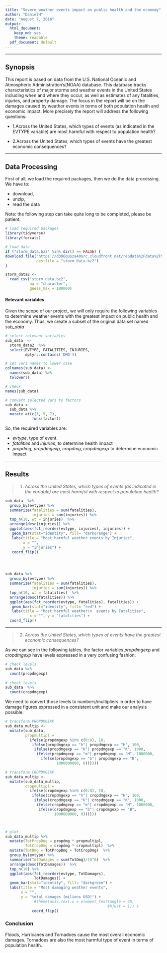 ```yaml
---
title: "Severe weather events impact on public health and the economy"
author: "DanielH"
date: "August 7, 2016"
output:
  html_document:
    keep_md: yes
    theme: readable
  pdf_document: default
---
```


---

## Synopsis

This report is based on data from the U.S. National Oceanic and Atmospheric Administration's(NOAA) database. 
This database tracks characteristics of major storms and weather events in the United States including when 
and where they occur, as well as estimates of any fatalities, injuries, and property damage. The focus in the 
report will be on the damages caused by weather events in terms of both population health and economic impact.
More precisely the report will address the following questions:

* 1.Across the United States, which types of events (as indicated in the EVTYPE variable) are most harmful 
with respect to population health?

* 2.Across the United States, which types of events have the greatest economic consequences?


---

## Data Processing

First of all, we load the required packages, then we do the data processing. We have to:

* download,
* unzip,
* read the data 


Note: the following step can take quite long to be completed, please be patient.

```r
# load required packages
library(tidyverse)
library(forcats)

# load data
if ("storm_data.bz2" %in% dir() == FALSE) {
download.file("https://d396qusza40orc.cloudfront.net/repdata%2Fdata%2FStormData.csv.bz2",
              destfile = "storm_data.bz2")
}

storm_data2 <- 
  read_csv("storm_data.bz2",
           na = "character",
           guess_max = 180000)
```

#### Relevant variables

Given the scope of our project, we will only require the following variables to determine weather events with the greatest impact on public health and the economy. Thus, we create a subset of the original data set named _sub_data_

```r

# select relevant variables
sub_data  <- 
  storm_data2  %>%
  select(EVTYPE, FATALITIES, INJURIES, 
         dplyr::contains('DMG'))

# set vars names to lower case
colnames(sub_data) <-
  names(sub_data) %>%
  tolower()

# check
names(sub_data)

# convert selected vars to factors
sub_data <- 
  sub_data %>%
  mutate_at(c(1, 5, 7), 
            funs(factor))
```


So, the required variables are:

* _evtype_, type of event. 
* _fatalities_ and _injuries_, to determine health impact
* _propdmg_, _propdmgexp_, _cropdmg_, _cropdmgexp_ to determine economic impact

---


## Results

>1. _Across the United States, which types of events (as indicated in the variable) are most harmful with respect to population health?_


```r

sub_data  %>%
  group_by(evtype) %>%
  summarize(fatalities = sum(fatalities),
            injuries = sum(injuries)) %>%
  top_n(10, wt = injuries)  %>%
  arrange(desc(injuries)) %>%
  ggplot(aes(fct_reorder(evtype, injuries), injuries)) +
   geom_bar(stat="identity", fill= "darkorange") +
   labs(title = "Most harmful weather events by Injuries",
        x = "",
        y = "injuries") +
   coord_flip()




sub_data %>%
  group_by(evtype) %>%
  summarize(fatalities = sum(fatalities), 
            injuries = sum(injuries)) %>%
  top_n(10, wt = fatalities)  %>%
  arrange(desc(fatalities)) %>%
  ggplot(aes(fct_reorder(evtype, fatalities), fatalities)) +
   geom_bar(stat="identity", fill= "red") +
   labs(title = "Most harmful weather\n  events by Fatalities",
           x = "", y = "fatalities") +
  coord_flip()


```


---



>2. _Across the United States, which types of events have the greatest economic consequences?_

As we can see in the following tables, the factor variables _propdmgexp_ and _cropdmgexp_ have levels expressed in a very confusing fashion:

```r
# check levels
sub_data %>%
  count(propdmgexp)
  
# check levels
sub_data  %>%
  count(cropdmgexp) 

```

We need to convert those levels to numbers/multipliers in order to have damage figures expressed in a consistent unit and make our analysis possible.


```r

# transform PROPDMGEXP
sub_data_multip <- 
  mutate(sub_data, 
         propmultipl =
           ifelse(propdmgexp %in% c(0:8), 10,
            ifelse(propdmgexp == "h"| propdmgexp == "H", 100,
             ifelse(propdmgexp == "k"| propdmgexp == "K", 1000,
              ifelse(propdmgexp == "m"| propdmgexp == "M", 1000000,
                ifelse(propdmgexp == "b"| propdmgexp == "B",
                       1000000000, 0))))))

# transform CROPDMGEXP
sub_data_multip <-
  mutate(sub_data_multip, 
         cropmultipl =
           ifelse(cropdmgexp %in% c(0:8), 10,
            ifelse(cropdmgexp == "h"| cropdmgexp == "H", 100,
             ifelse(cropdmgexp == "k"| cropdmgexp == "K", 1000,
              ifelse(cropdmgexp == "m"| cropdmgexp == "M", 1000000,
               ifelse(cropdmgexp == "b"| cropdmgexp == "B",
                      1000000000, 0))))))



# plot
sub_data_multip %>%
  mutate(TotPropDmg = propdmg * propmultipl,
         TotCropDmg = cropdmg * cropmultipl)  %>%
  mutate(TotDmg = TotPropDmg + TotCropDmg)  %>%
  group_by(evtype) %>%
  summarise(TotDamages = sum(TotDmg)/10^6)  %>%
  arrange(desc(TotDamages))  %>%
  top_n(10) %>%
  ggplot(aes(fct_reorder(evtype, TotDamages),
             TotDamages)) +
  geom_bar(stat="identity", fill= "darkgreen") +
  labs(title = "Most damaging weather events",
       x = "",
       y = "total damages (milions USD)") +
             #theme(axis.text.x = element_text(angle = 45,
                                              #hjust = 1)) +
            coord_flip()

```

### Conclusion
  
  Floods, Hurricanes and Tornadoes cause the most overall economic damages. Tornadoes are also the most harmful type of event in terms of population health.
  


